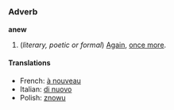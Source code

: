 =={{en}}==
===Adverb===
'''anew'''

#(''literary, poetic or formal'') [[Again]], [[once more]].

====Translations====
*French: [[à nouveau]]
*Italian: [[di nuovo]]
*Polish: [[znowu]]